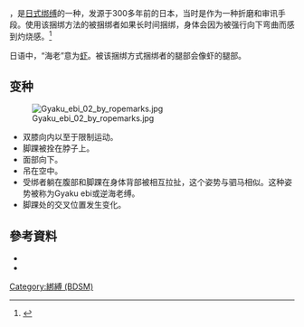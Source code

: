 {{vgname2|海老缚|ja=海老責め|en=Shrimp tie}}，是[[日式绑缚|日式绑缚]]的一种，发源于300多年前的日本，当时是作为一种折磨和审讯手段。使用该捆绑方法的被捆绑者如果长时间捆绑，身体会因为被强行向下弯曲而感到灼烧感。<ref>{{Cite web |url=http://www.ds-arts.com/RopeArt/Terms.html |title=Japanese bondage glossary, retrieved on Aug 25, 2009 |accessdate=2015-09-26 |archive-date=2019-05-23 |archive-url=https://web.archive.org/web/20190523010019/http://www.ds-arts.com/RopeArt/Terms.html |dead-url=no }}</ref> 

日语中，“海老”意为[[虾|虾]]。被该捆绑方式捆绑者的腿部会像虾的腿部。

==变种==
[[File:Gyaku_ebi_02_by_ropemarks.jpg|thumb]]
*双膝向内以至于限制运动。
*脚踝被拴在脖子上。
*面部向下。
*吊在空中。
*受绑者躺在腹部和脚踝在身体背部被相互拉扯，这个姿势与驷马相似。这种姿势被称为Gyaku ebi或逆海老缚。
*脚踝处的交叉位置发生变化。

==參考資料==
{{Reflist}}
{{Refbegin}}
* {{cite book
  | last = Harrington
  | first = Lee
  | title = Shibari You Can Use
  | publisher = 
  | year = 
  | isbn = 978-0-615-14490-0
  | pages = 99–101
}}
* {{cite book
  | last = Midori
  | first = 
  | title = The Seductive Art of Japanese Bondage
  | publisher = Greenery Press
  | year = 
  | isbn = 1-890159-38-7
  | pages = 107–116
}}
{{Refend}}
{{BDSM}}
[[Category:綁縛_(BDSM)|Category:綁縛 (BDSM)]]